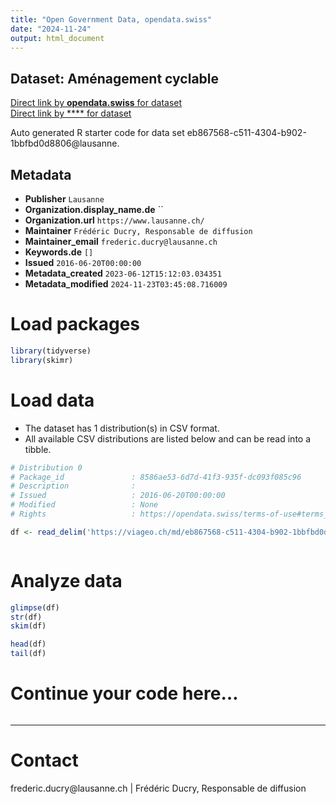 ```yaml
---
title: "Open Government Data, opendata.swiss"
date: "2024-11-24"
output: html_document
---
```


## Dataset: Aménagement cyclable



[Direct link by **opendata.swiss** for dataset](https://opendata.swiss/de/dataset/amenagement-cyclable)<br>
[Direct link by **** for dataset](https://viageo.ch/md/eb867568-c511-4304-b902-1bbfbd0d8806)

Auto generated R starter code for data set eb867568-c511-4304-b902-1bbfbd0d8806@lausanne.

## Metadata

- **Publisher** `Lausanne`
- **Organization.display_name.de** ``
- **Organization.url** `https://www.lausanne.ch/`
- **Maintainer** `Frédéric Ducry, Responsable de diffusion`
- **Maintainer_email** `frederic.ducry@lausanne.ch`
- **Keywords.de** `[]`
- **Issued** `2016-06-20T00:00:00`
- **Metadata_created** `2023-06-12T15:12:03.034351`
- **Metadata_modified** `2024-11-23T03:45:08.716009`


# Load packages

```r

library(tidyverse)
library(skimr)

```

# Load data

-   The dataset has 1 distribution(s) in CSV format.
-   All available CSV distributions are listed below and can be read into a tibble.

```r

# Distribution 0
# Package_id               : 8586ae53-6d7d-41f3-935f-dc093f085c96
# Description              : 
# Issued                   : 2016-06-20T00:00:00
# Modified                 : None
# Rights                   : https://opendata.swiss/terms-of-use#terms_by

df <- read_delim('https://viageo.ch/md/eb867568-c511-4304-b902-1bbfbd0d8806#downloadAction')



```

# Analyze data

```r

glimpse(df)
str(df)
skim(df)

head(df)
tail(df)

```

# Continue your code here...

```r

```

------------------------------------------------------------------------

# Contact

frederic.ducry@lausanne.ch | Frédéric Ducry, Responsable de diffusion
